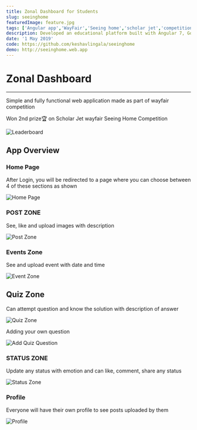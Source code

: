 ```yaml
---
title: Zonal Dashboard for Students
slug: seeinghome
featuredImage: feature.jpg
tags: ['Angular app','WayFair','Seeing home','scholar jet','competition','2nd place','$3000 cash prize']
description: Developed an educational platform built with Angular 7, Google Firebase, Bootstrap. Architected for the purpose of collaboration between students. Won 2nd Place on Scholar-jet way fair competition. implemented with features like status updates and knowledge with a quiz, and get to maintain combined schedules and deadlines for all the fellow users
date: '1 May 2019'
code: https://github.com/keshavlingala/seeinghome
demo: http://seeinghome.web.app
---
```


# Zonal Dashboard
***
Simple and fully functional web application made as part of wayfair competition

Won 2nd prize🏆 on Scholar Jet wayfair Seeing Home Competition

![Leaderboard](images/leaderboard.png)

## App Overview

### Home Page
After Login, you will be redirected to a page where you can choose between 4 of these sections as shown

![Home Page](images/home.jpg)

### POST ZONE
See, like and upload images with description

![Post Zone](images/posts.jpg)

### Events Zone
See and upload event with date and time

![Event Zone](images/event.jpg)

## Quiz Zone
Can attempt question and know the solution with description of answer


![Quiz Zone](images/quiz.jpg)

Adding your own question

![Add Quiz Question](images/addquiz.jpg)

### STATUS ZONE
Update any status with emotion and can like, comment, share any status

![Status Zone](images/status.jpg)

### Profile
Everyone will have their own profile to see posts uploaded by them

![Profile](images/profile.jpg)

